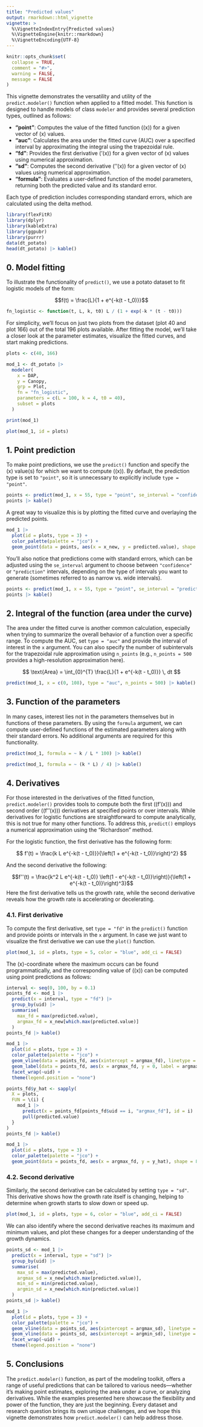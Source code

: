 ---
title: "Predicted values"
output: rmarkdown::html_vignette
vignette: >
  %\VignetteIndexEntry{Predicted values}
  %\VignetteEngine{knitr::rmarkdown}
  %\VignetteEncoding{UTF-8}
---

```{r, include = FALSE}
knitr::opts_chunk$set(
  collapse = TRUE,
  comment = "#>",
  warning = FALSE,
  message = FALSE
)
```

This vignette demonstrates the versatility and utility of the `predict.modeler()` 
function when applied to a fitted model. This function is designed to handle
models of class `modeler` and provides several prediction types, outlined as follows: 

- **"point"**: Computes the value of the fitted function \(\hat{f}(x)\) for a 
given vector of \(x\) values.  
- **"auc"**: Calculates the area under the fitted curve (AUC) over a specified 
interval by approximating the integral using the trapezoidal rule.  
- **"fd"**: Provides the first derivative \(\hat{f}'(x)\) for a given vector of
\(x\) values using numerical approximation.  
- **"sd"**: Computes the second derivative \(\hat{f}''(x)\) for a given vector 
of \(x\) values using numerical approximation.  
- **"formula"**: Evaluates a user-defined function of the model parameters, 
returning both the predicted value and its standard error.  

Each type of prediction includes corresponding standard errors, which are 
calculated using the delta method.

```{r setup}
library(flexFitR)
library(dplyr)
library(kableExtra)
library(ggpubr)
library(purrr)
data(dt_potato)
head(dt_potato) |> kable()
```

## 0. Model fitting

To illustrate the functionality of `predict()`, we use a potato dataset to fit
logistic models of the form:

$$f(t) = \frac{L}{1 + e^{-k(t - t_0)}}$$

```{r}
fn_logistic <- function(t, L, k, t0) L / (1 + exp(-k * (t - t0)))
```

For simplicity, we’ll focus on just two plots from the dataset 
(plot 40 and plot 166) out of the total 196 plots available. After fitting the 
model, we’ll take a closer look at the parameter estimates, visualize the fitted
curves, and start making predictions.

```{r}
plots <- c(40, 166)
```

```{r}
mod_1 <- dt_potato |>
  modeler(
    x = DAP,
    y = Canopy,
    grp = Plot,
    fn = "fn_logistic",
    parameters = c(L = 100, k = 4, t0 = 40),
    subset = plots
  )
```

```{r}
print(mod_1)
```

```{r, fig.width= 8, fig.height=4, fig.alt="plot fit"}
plot(mod_1, id = plots)
```

## 1. Point prediction

To make point predictions, we use the `predict()` function and specify the \(x\)
value(s) for which we want to compute \(\hat{f}(x)\). By default, the prediction 
type is set to `"point"`, so it is unnecessary to explicitly include 
`type = "point"`.  

```{r,  fig.alt="plot fit 2", fig.width= 8}
points <- predict(mod_1, x = 55, type = "point", se_interval = "confidence")
points |> kable()
```

A great way to visualize this is by plotting the fitted curve and overlaying the
predicted points. 

```{r,  fig.alt="plot fit 2", fig.width= 8}
mod_1 |>
  plot(id = plots, type = 3) +
  color_palette(palette = "jco") +
  geom_point(data = points, aes(x = x_new, y = predicted.value), shape = 8)
```

You’ll also notice that predictions come with standard errors,
which can be adjusted using the `se_interval` argument to choose between 
`"confidence"` or `"prediction"` intervals, depending on the type of intervals you
want to generate (sometimes referred to as narrow vs. wide intervals).

```{r}
points <- predict(mod_1, x = 55, type = "point", se_interval = "prediction")
points |> kable()
```

## 2. Integral of the function (area under the curve)

The area under the fitted curve is another common calculation, especially when 
trying to summarize the overall behavior of a function over a specific range. To
compute the AUC, set `type = "auc"` and provide the interval of interest in the 
`x` argument. You can also specify the number of subintervals for the trapezoidal
rule approximation using `n_points` (e.g., `n_points = 500` provides a 
high-resolution approximation here).

$$ \text{Area} = \int_{0}^{T} \frac{L}{1 + e^{-k(t - t_0)}} \, dt $$

```{r}
predict(mod_1, x = c(0, 108), type = "auc", n_points = 500) |> kable()
```

## 3. Function of the parameters

In many cases, interest lies not in the parameters themselves but in functions 
of these parameters. By using the `formula` argument, we can compute 
user-defined functions of the estimated parameters along with their standard 
errors. No additional arguments are required for this functionality.

```{r}
predict(mod_1, formula = ~ k / L * 100) |> kable()
```
```{r}
predict(mod_1, formula = ~ (k * L) / 4) |> kable()
```

## 4. Derivatives

For those interested in the derivatives of the fitted function, 
`predict.modeler()` provides tools to compute both the first (\(f'(x)\)) and 
second order (\(f''(x)\)) derivatives at specified points or over intervals.
While derivatives for logistic functions are straightforward to compute
analytically, this is not true for many other functions. To address this, 
`predict()` employs a numerical approximation using the "Richardson" method.

For the logistic function, the first derivative has the following form:

$$ f'(t) = \frac{k L e^{-k(t - t_0)}}{\left(1 + e^{-k(t - t_0)}\right)^2} $$

And the second derivative the following:

$$f''(t) = \frac{k^2 L e^{-k(t - t_0)} \left(1 - e^{-k(t - t_0)}\right)}{\left(1 + e^{-k(t - t_0)}\right)^3}$$
Here the first derivative tells us the growth rate, while the second derivative 
reveals how the growth rate is accelerating or decelerating.

### 4.1. First derivative

To compute the first derivative, set `type = "fd"` in the `predict()` function 
and provide points or intervals in the `x` argument.
In case we just want to visualize the first derivative we can use the `plot()` 
function.

```{r, fig.width= 8, fig.height=4, fig.alt="plot 1 deriv"}
plot(mod_1, id = plots, type = 5, color = "blue", add_ci = FALSE)
```

The \(x\)-coordinate where the maximum occurs can be found
programmatically, and the corresponding value of \(\hat{f}(x)\) can be
computed using point predictions as follows:

```{r}
interval <- seq(0, 100, by = 0.1)
points_fd <- mod_1 |>
  predict(x = interval, type = "fd") |>
  group_by(uid) |>
  summarise(
    max_fd = max(predicted.value),
    argmax_fd = x_new[which.max(predicted.value)]
  )
points_fd |> kable()
```
```{r, fig.alt="plot deriv" , fig.width= 8}
mod_1 |>
  plot(id = plots, type = 3) +
  color_palette(palette = "jco") +
  geom_vline(data = points_fd, aes(xintercept = argmax_fd), linetype = 2) +
  geom_label(data = points_fd, aes(x = argmax_fd, y = 0, label = argmax_fd)) +
  facet_wrap(~uid) +
  theme(legend.position = "none")
```
```{r}
points_fd$y_hat <- sapply(
  X = plots,
  FUN = \(i) {
    mod_1 |>
      predict(x = points_fd[points_fd$uid == i, "argmax_fd"], id = i) |>
      pull(predicted.value)
  }
)
points_fd |> kable()
```


```{r, fig.alt="plot points" , fig.width= 8}
mod_1 |>
  plot(id = plots, type = 3) +
  color_palette(palette = "jco") +
  geom_point(data = points_fd, aes(x = argmax_fd, y = y_hat), shape = 8)
```


### 4.2. Second derivative

Similarly, the second derivative can be calculated by setting `type = "sd"`. 
This derivative shows how the growth rate itself is changing, helping to determine
when growth starts to slow down or speed up. 

```{r, fig.width= 8, fig.height=4, fig.alt="plot 2 deriv"}
plot(mod_1, id = plots, type = 6, color = "blue", add_ci = FALSE)
```

We can also identify where the second derivative reaches its maximum and minimum 
values, and plot these changes for a deeper understanding of the growth dynamics.

```{r}
points_sd <- mod_1 |>
  predict(x = interval, type = "sd") |>
  group_by(uid) |>
  summarise(
    max_sd = max(predicted.value),
    argmax_sd = x_new[which.max(predicted.value)],
    min_sd = min(predicted.value),
    argmin_sd = x_new[which.min(predicted.value)]
  )
points_sd |> kable()
```

```{r, fig.alt="plot deriv 2" , fig.width= 8}
mod_1 |>
  plot(id = plots, type = 3) +
  color_palette(palette = "jco") +
  geom_vline(data = points_sd, aes(xintercept = argmax_sd), linetype = 2) +
  geom_vline(data = points_sd, aes(xintercept = argmin_sd), linetype = 2) +
  facet_wrap(~uid) +
  theme(legend.position = "none")
```

## 5. Conclusions

The `predict.modeler()` function, as part of the modeling toolkit, offers a 
range of useful predictions that can be tailored to various needs—whether it's
making point estimates, exploring the area under a curve, or analyzing derivatives.
While the examples presented here showcase the flexibility and power of the 
function, they are just the beginning. Every dataset and research question 
brings its own unique challenges, and we hope this vignette demonstrates how 
`predict.modeler()` can help address those.

